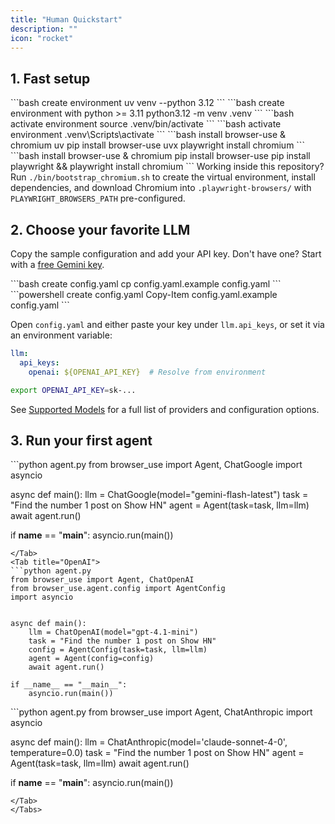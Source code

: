 ```yaml
---
title: "Human Quickstart"
description: ""
icon: "rocket"
---
```



## 1. Fast setup

<Tabs>
<Tab title="uv">
```bash create environment 
uv venv --python 3.12
```
</Tab>
<Tab title="pip">
```bash create environment with python >= 3.11 
python3.12 -m venv .venv
```
</Tab>
</Tabs>

<Tabs>
<Tab title="Mac/Linux">
```bash activate environment
source .venv/bin/activate
```
</Tab>
<Tab title="Windows">
```bash activate environment
.venv\Scripts\activate
```
</Tab>
</Tabs>

<Tabs>
<Tab title="uv">
```bash install browser-use & chromium
uv pip install browser-use
uvx playwright install chromium
```
</Tab>
<Tab title="pip">
```bash install browser-use & chromium
pip install browser-use
pip install playwright && playwright install chromium
```
</Tab>
</Tabs>

<Tip>
  Working inside this repository? Run <Code>./bin/bootstrap_chromium.sh</Code> to create the virtual environment, install dependencies, and download Chromium into <Code>.playwright-browsers/</Code> with <Code>PLAYWRIGHT_BROWSERS_PATH</Code> pre-configured.
</Tip>

## 2. Choose your favorite LLM
Copy the sample configuration and add your API key. Don't have one? Start with a [free Gemini key](https://aistudio.google.com/app/u/1/apikey?pli=1).

<Tabs>
<Tab title="Mac/Linux">
```bash create config.yaml
cp config.yaml.example config.yaml
```
</Tab>
<Tab title="Windows (PowerShell)">
```powershell create config.yaml
Copy-Item config.yaml.example config.yaml
```
</Tab>
</Tabs>

Open `config.yaml` and either paste your key under `llm.api_keys`, or set it via an environment variable:

```yaml config.yaml snippet
llm:
  api_keys:
    openai: ${OPENAI_API_KEY}  # Resolve from environment
```

```bash set environment variable
export OPENAI_API_KEY=sk-...
```

See [Supported Models](/customize/supported-models) for a full list of providers and configuration options.

## 3. Run your first agent

<Tabs>
<Tab title="Google">
```python agent.py
from browser_use import Agent, ChatGoogle
import asyncio


async def main():
    llm = ChatGoogle(model="gemini-flash-latest")
    task = "Find the number 1 post on Show HN"
    agent = Agent(task=task, llm=llm)
    await agent.run()

if __name__ == "__main__":
    asyncio.run(main())
```
</Tab>
<Tab title="OpenAI">
```python agent.py
from browser_use import Agent, ChatOpenAI
from browser_use.agent.config import AgentConfig
import asyncio


async def main():
    llm = ChatOpenAI(model="gpt-4.1-mini")
    task = "Find the number 1 post on Show HN"
    config = AgentConfig(task=task, llm=llm)
    agent = Agent(config=config)
    await agent.run()

if __name__ == "__main__":
    asyncio.run(main())
```
</Tab>
<Tab title="Anthropic">
```python agent.py
from browser_use import Agent, ChatAnthropic
import asyncio


async def main():
    llm = ChatAnthropic(model='claude-sonnet-4-0', temperature=0.0)
    task = "Find the number 1 post on Show HN"
    agent = Agent(task=task, llm=llm)
    await agent.run()

if __name__ == "__main__":
    asyncio.run(main())
```
</Tab>
</Tabs>
